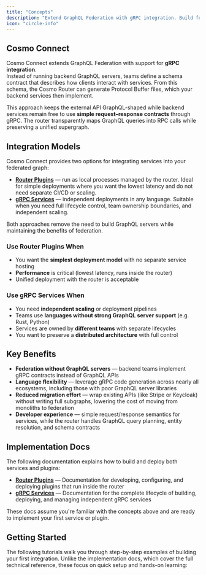 ```yaml
---
title: "Concepts"
description: "Extend GraphQL Federation with gRPC integration. Build federated graphs without backend GraphQL servers."
icon: "circle-info"
---
```


## Cosmo Connect

Cosmo Connect extends GraphQL Federation with support for **gRPC integration**.  
Instead of running backend GraphQL servers, teams define a schema contract that describes how clients interact with services. From this schema, the Cosmo Router can generate Protocol Buffer files, which your backend services then implement.  

This approach keeps the external API GraphQL-shaped while backend services remain free to use **simple request–response contracts** through gRPC. The router transparently maps GraphQL queries into RPC calls while preserving a unified supergraph.


## Integration Models

Cosmo Connect provides two options for integrating services into your federated graph:

- **[Router Plugins](/connect/plugins)** — run as local processes managed by the router. Ideal for simple deployments where you want the lowest latency and do not need separate CI/CD or scaling.  
- **[gRPC Services](/connect/grpc-services)** — independent deployments in any language. Suitable when you need full lifecycle control, team ownership boundaries, and independent scaling.

Both approaches remove the need to build GraphQL servers while maintaining the benefits of federation.

### Use Router Plugins When
- You want the **simplest deployment model** with no separate service hosting  
- **Performance** is critical (lowest latency, runs inside the router)  
- Unified deployment with the router is acceptable  

### Use gRPC Services When
- You need **independent scaling** or deployment pipelines  
- Teams use **languages without strong GraphQL server support** (e.g. Rust, Python)  
- Services are owned by **different teams** with separate lifecycles  
- You want to preserve a **distributed architecture** with full control  

## Key Benefits

- **Federation without GraphQL servers** — backend teams implement gRPC contracts instead of GraphQL APIs  
- **Language flexibility** — leverage gRPC code generation across nearly all ecosystems, including those with poor GraphQL server libraries  
- **Reduced migration effort** — wrap existing APIs (like Stripe or Keycloak) without writing full subgraphs, lowering the cost of moving from monoliths to federation  
- **Developer experience** — simple request/response semantics for services, while the router handles GraphQL query planning, entity resolution, and schema contracts  

## Implementation Docs

The following documentation explains how to build and deploy both services and plugins:

- **[Router Plugins](/router/grpc/plugins)** — Documentation for developing, configuring, and deploying plugins that run inside the router  
- **[gRPC Services](/router/grpc/grpc-services)** — Documentation for the complete lifecycle of building, deploying, and managing independent gRPC services  

These docs assume you're familiar with the concepts above and are ready to implement your first service or plugin.

## Getting Started

The following tutorials walk you through step-by-step examples of building your first integration. 
Unlike the implementation docs, which cover the full technical reference, these focus on quick setup and hands-on learning:

<CardGroup>
  <Card title="Deploy Your First gRPC Service" icon="code" href="/tutorial/grpc-service-quickstart" horizontal/>
  <Card title="Deploy Your First Router Plugin" icon="plug" href="/tutorial/using-grpc-plugins" horizontal/>
</CardGroup>
